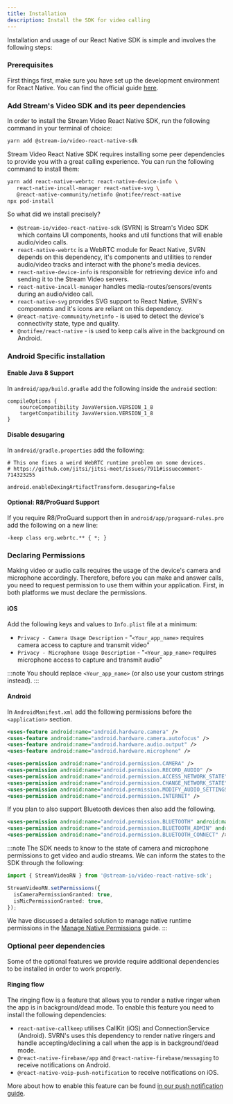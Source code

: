```yaml
---
title: Installation
description: Install the SDK for video calling
---
```


Installation and usage of our React Native SDK is simple and involves the following steps:

### Prerequisites

First things first, make sure you have set up the development environment for React Native.
You can find the official guide [here](https://reactnative.dev/docs/environment-setup).

### Add Stream's Video SDK and its peer dependencies

In order to install the Stream Video React Native SDK, run the following command in your terminal of choice:

```bash title=Terminal
yarn add @stream-io/video-react-native-sdk
```

Stream Video React Native SDK requires installing some peer dependencies to provide you with a great calling experience. You can run the following command to install them:

```bash title=Terminal
yarn add react-native-webrtc react-native-device-info \
   react-native-incall-manager react-native-svg \
   @react-native-community/netinfo @notifee/react-native
npx pod-install
```

So what did we install precisely?

- `@stream-io/video-react-native-sdk` (SVRN) is Stream's Video SDK which contains UI components, hooks and util functions that will enable audio/video calls.
- `react-native-webrtc` is a WebRTC module for React Native, SVRN depends on this dependency, it's components and utilities to render audio/video tracks and interact with the phone's media devices.
- `react-native-device-info` is responsible for retrieving device info and sending it to the Stream Video servers.
- `react-native-incall-manager` handles media-routes/sensors/events during an audio/video call.
- `react-native-svg` provides SVG support to React Native, SVRN's components and it's icons are reliant on this dependency.
- `@react-native-community/netinfo` - is used to detect the device's connectivity state, type and quality.
- `@notifee/react-native` - is used to keep calls alive in the background on Android.

### Android Specific installation

#### Enable Java 8 Support

In `android/app/build.gradle` add the following inside the `android` section:

```
compileOptions {
	sourceCompatibility JavaVersion.VERSION_1_8
	targetCompatibility JavaVersion.VERSION_1_8
}
```

#### Disable desugaring

In `android/gradle.properties` add the following:

```
# This one fixes a weird WebRTC runtime problem on some devices.
# https://github.com/jitsi/jitsi-meet/issues/7911#issuecomment-714323255

android.enableDexingArtifactTransform.desugaring=false
```

#### Optional: R8/ProGuard Support

If you require R8/ProGuard support then in `android/app/proguard-rules.pro` add the following on a new line:

```
-keep class org.webrtc.** { *; }
```

### Declaring Permissions

Making video or audio calls requires the usage of the device's camera and microphone accordingly. Therefore, before you can make and answer calls, you need to request permission to use them within your application. First, in both platforms we must declare the permissions.

#### iOS

Add the following keys and values to `Info.plist` file at a minimum:

- `Privacy - Camera Usage Description` - "`<Your_app_name>` requires camera access to capture and transmit video"
- `Privacy - Microphone Usage Description` - "`<Your_app_name>` requires microphone access to capture and transmit audio"

:::note
You should replace `<Your_app_name>` (or also use your custom strings instead).
:::

#### Android

In `AndroidManifest.xml` add the following permissions before the `<application>` section.

```xml
<uses-feature android:name="android.hardware.camera" />
<uses-feature android:name="android.hardware.camera.autofocus" />
<uses-feature android:name="android.hardware.audio.output" />
<uses-feature android:name="android.hardware.microphone" />

<uses-permission android:name="android.permission.CAMERA" />
<uses-permission android:name="android.permission.RECORD_AUDIO" />
<uses-permission android:name="android.permission.ACCESS_NETWORK_STATE" />
<uses-permission android:name="android.permission.CHANGE_NETWORK_STATE" />
<uses-permission android:name="android.permission.MODIFY_AUDIO_SETTINGS" />
<uses-permission android:name="android.permission.INTERNET" />
```

If you plan to also support Bluetooth devices then also add the following.

```xml
<uses-permission android:name="android.permission.BLUETOOTH" android:maxSdkVersion="30" />
<uses-permission android:name="android.permission.BLUETOOTH_ADMIN" android:maxSdkVersion="30" />
<uses-permission android:name="android.permission.BLUETOOTH_CONNECT" />
```


:::note
The SDK needs to know to the state of camera and microphone permissions to get video and audio streams. We can inform the states to the SDK through the following:
```ts
import { StreamVideoRN } from '@stream-io/video-react-native-sdk';

StreamVideoRN.setPermissions({
  isCameraPermissionGranted: true,
  isMicPermissionGranted: true,
});
```
 We have discussed a detailed solution to manage native runtime permissions in the [Manage Native Permissions](../../core/native-permissions) guide.
:::

### Optional peer dependencies

Some of the optional features we provide require additional dependencies to be installed in order to work properly.

#### Ringing flow

The ringing flow is a feature that allows you to render a native ringer when the app is in background/dead mode.
To enable this feature you need to install the following dependencies:

- `react-native-callkeep` utilises CallKit (iOS) and ConnectionService (Android). SVRN's uses this dependency to render native ringers and handle accepting/declining a call when the app is in background/dead mode.
- `@react-native-firebase/app` and `@react-native-firebase/messaging` to receive notifications on Android.
- `@react-native-voip-push-notification` to receive notifications on iOS.

More about how to enable this feature can be found [in our push notification guide](../../advanced/push-notifications/setup).

